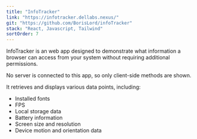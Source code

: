 ```yaml
---
title: "InfoTracker"
link: "https://infotracker.dellabs.nexus/"
git: "https://github.com/BorisLord/infoTracker"
stack: "React, Javascript, Tailwind"
sortOrder: 7
---
```


InfoTracker is an web app designed to demonstrate what information a browser can access from your system without requiring additional permissions.

No server is connected to this app, so only client-side methods are shown.

It retrieves and displays various data points, including:

- Installed fonts
- FPS
- Local storage data
- Battery information
- Screen size and resolution
- Device motion and orientation data
